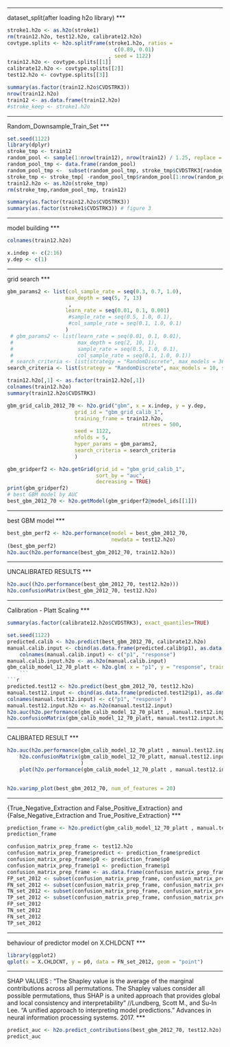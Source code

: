 ***
dataset_split(after loading h2o library)
***

```r
stroke1.h2o <- as.h2o(stroke1)
rm(train12.h2o, test12.h2o, calibrate12.h2o)
covtype.splits <- h2o.splitFrame(stroke1.h2o, ratios = 
                                   c(0.89, 0.01)
                                 , seed = 1122)
train12.h2o <- covtype.splits[[1]]
calibrate12.h2o <- covtype.splits[[2]]
test12.h2o <- covtype.splits[[3]]
```

```r
summary(as.factor(train12.h2o$CVDSTRK3))
nrow(train12.h2o)
train12 <- as.data.frame(train12.h2o)
#stroke_keep <- stroke1.h2o
```

***
Random_Downsample_Train_Set
***

```r
set.seed(1122)
library(dplyr)
stroke_tmp <- train12
random_pool <- sample(1:nrow(train12), nrow(train12) / 1.25, replace = FALSE)
random_pool_tmp <- data.frame(random_pool)
random_pool_tmp <-  subset(random_pool_tmp, stroke_tmp$CVDSTRK3[random_pool] < 1 )
stroke_tmp <- stroke_tmp[ -random_pool_tmp$random_pool[1:nrow(random_pool_tmp)], ]
train12.h2o <- as.h2o(stroke_tmp)
rm(stroke_tmp,random_pool_tmp, train12)

```

```r
summary(as.factor(train12.h2o$CVDSTRK3))
summary(as.factor(stroke1$CVDSTRK3)) # figure 3
```

***
model building
***

```r
colnames(train12.h2o)
```

```r
x.indep <- c(2:16)
y.dep <- c(1)
```

***
grid search
***

```r
gbm_params2 <- list(col_sample_rate = seq(0.3, 0.7, 1.0),
                   max_depth = seq(5, 7, 13)
                    ,
                   learn_rate = seq(0.01, 0.1, 0.001)
                    #sample_rate = seq(0.5, 1.0, 0.1),
                    #col_sample_rate = seq(0.1, 1.0, 0.1)
                   )
 # gbm_params2 <- list(learn_rate = seq(0.01, 0.1, 0.01),
 #                     max_depth = seq(2, 10, 1),
 #                     sample_rate = seq(0.5, 1.0, 0.1),
 #                     col_sample_rate = seq(0.1, 1.0, 0.1))
 # search_criteria <- list(strategy = "RandomDiscrete", max_models = 36, seed = 1)
search_criteria <- list(strategy = "RandomDiscrete", max_models = 10, seed = 1122)
```

```r
train12.h2o[,1] <- as.factor(train12.h2o[,1])
colnames(train12.h2o)
summary(train12.h2o$CVDSTRK3)
```

```r
gbm_grid_calib_2012_70 <- h2o.grid("gbm", x = x.indep, y = y.dep,
                      grid_id = "gbm_grid_calib_1", 
                      training_frame = train12.h2o,
                                            ntrees = 500,
                      seed = 1122,
                      nfolds = 5,
                      hyper_params = gbm_params2,
                      search_criteria = search_criteria
                      )
```

```r
gbm_gridperf2 <- h2o.getGrid(grid_id = "gbm_grid_calib_1",
                             sort_by = "auc",
                             decreasing = TRUE)
print(gbm_gridperf2)
# best GBM model by AUC
best_gbm_2012_70 <- h2o.getModel(gbm_gridperf2@model_ids[[1]])
```
***
best GBM model
***

```r
best_gbm_perf2 <- h2o.performance(model = best_gbm_2012_70,
                                  newdata = test12.h2o)
(best_gbm_perf2)
h2o.auc(h2o.performance(best_gbm_2012_70, train12.h2o))
```
***
UNCALIBRATED RESULTS
***

```r
h2o.auc((h2o.performance(best_gbm_2012_70, test12.h2o)))
h2o.confusionMatrix(best_gbm_2012_70, test12.h2o)
```

***
Calibration - Platt Scaling
***

```r
summary(as.factor(calibrate12.h2o$CVDSTRK3), exact_quantiles=TRUE)
```

```r
set.seed(1122)
predicted.calib <- h2o.predict(best_gbm_2012_70, calibrate12.h2o)
manual.calib.input <- cbind(as.data.frame(predicted.calib$p1), as.data.frame(calibrate12.h2o$CVDSTRK3))
    colnames(manual.calib.input) <- c("p1", "response")
manual.calib.input.h2o <- as.h2o(manual.calib.input)
gbm_calib_model_12_70_platt <- h2o.glm( x = "p1", y = "response", training_frame = manual.calib.input.h2o  , family = "binomial" )
    ```
```r
predicted.test12 <- h2o.predict(best_gbm_2012_70, test12.h2o)
manual.test12.input <- cbind(as.data.frame(predicted.test12$p1), as.data.frame(test12.h2o$CVDSTRK3))
colnames(manual.test12.input) <- c("p1", "response")
manual.test12.input.h2o <- as.h2o(manual.test12.input)
h2o.auc(h2o.performance(gbm_calib_model_12_70_platt , manual.test12.input.h2o))
h2o.confusionMatrix(gbm_calib_model_12_70_platt, manual.test12.input.h2o, metrics=list("f0point5", "f1", "f2", "precision","accuracy"))    
```

***
CALIBRATED RESULT
***

```r
h2o.auc(h2o.performance(gbm_calib_model_12_70_platt , manual.test12.input.h2o))
    h2o.confusionMatrix(gbm_calib_model_12_70_platt, manual.test12.input.h2o#, metrics=list("f0point5", "f1", "f2", "precision","accuracy")
                        )
    plot(h2o.performance(gbm_calib_model_12_70_platt , manual.test12.input.h2o), type = "roc")
    
```

```r
h2o.varimp_plot(best_gbm_2012_70, num_of_features = 20)
```

***
{True_Negative_Extraction and False_Positive_Extraction} and {False_Negative_Extraction and True_Positive_Extraction}
***

```r
prediction_frame <- h2o.predict(gbm_calib_model_12_70_platt , manual.test12.input.h2o)
prediction_frame
```

```r
confusion_matrix_prep_frame <- test12.h2o
confusion_matrix_prep_frame$predict <- prediction_frame$predict
confusion_matrix_prep_frame$p0 <- prediction_frame$p0
confusion_matrix_prep_frame$p1 <- prediction_frame$p1
confusion_matrix_prep_frame <- as.data.frame(confusion_matrix_prep_frame)
FP_set_2012 <- subset(confusion_matrix_prep_frame, confusion_matrix_prep_frame$predict == 1 & confusion_matrix_prep_frame$CVDSTRK3 == 0)
FN_set_2012 <- subset(confusion_matrix_prep_frame, confusion_matrix_prep_frame$predict == 0 & confusion_matrix_prep_frame$CVDSTRK3 == 1)
TN_set_2012 <- subset(confusion_matrix_prep_frame, confusion_matrix_prep_frame$predict == 0 & confusion_matrix_prep_frame$CVDSTRK3 == 0)
TP_set_2012 <- subset(confusion_matrix_prep_frame, confusion_matrix_prep_frame$predict == 1 & confusion_matrix_prep_frame$CVDSTRK3 == 1)
FP_set_2012
TN_set_2012
FN_set_2012
TP_set_2012
```

***
behaviour of predictor model on X.CHLDCNT
***

```r
library(ggplot2)
qplot(x = X.CHLDCNT, y = p0, data = FN_set_2012, geom = "point")
```

***
SHAP VALUES : "The Shapley value is the average of the marginal contributions across all permutations. The Shapley values consider all possible permutations, thus SHAP is a united approach that provides global and local consistency and interpretability" //Lundberg, Scott M., and Su-In Lee. "A unified approach to interpreting model predictions." Advances in neural information processing systems. 2017.
***

```r
predict_auc <- h2o.predict_contributions(best_gbm_2012_70, test12.h2o)
predict_auc
```
